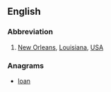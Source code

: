 {{also|Nola|nola}}
==English==

===Abbreviation===
{{rfc-header|Abbreviation}}
{{head|en|abbreviation}}

# [[New Orleans]], [[Louisiana]], [[USA]]

===Anagrams===
* [[loan#English|loan]]